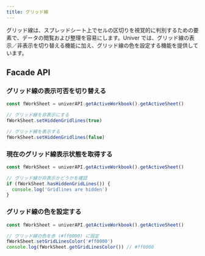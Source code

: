 ```yaml
---
title: グリッド線
---
```


グリッド線は、スプレッドシート上でセルの区切りを視覚的に判別するための要素で、データの閲覧および整理を容易にします。Univer では、グリッド線の表示／非表示を切り替える機能に加え、グリッド線の色を設定する機能を提供しています。

## Facade API

### グリッド線の表示可否を切り替える

```typescript
const fWorkSheet = univerAPI.getActiveWorkbook().getActiveSheet()

// グリッド線を非表示にする
fWorkSheet.setHiddenGridlines(true)

// グリッド線を表示する
fWorkSheet.setHiddenGridlines(false)
```

### 現在のグリッド線表示状態を取得する

```typescript
const fWorkSheet = univerAPI.getActiveWorkbook().getActiveSheet()

// グリッド線が非表示かどうかを確認
if (fWorkSheet.hasHiddenGridLines()) {
  console.log('Gridlines are hidden')
}
```

### グリッド線の色を設定する

```typescript
const fWorkSheet = univerAPI.getActiveWorkbook().getActiveSheet()

// グリッド線の色を赤 (#ff0000) に設定
fWorkSheet.setGridLinesColor('#ff0000')
console.log(fWorkSheet.getGridLinesColor()) // #ff0000
```
